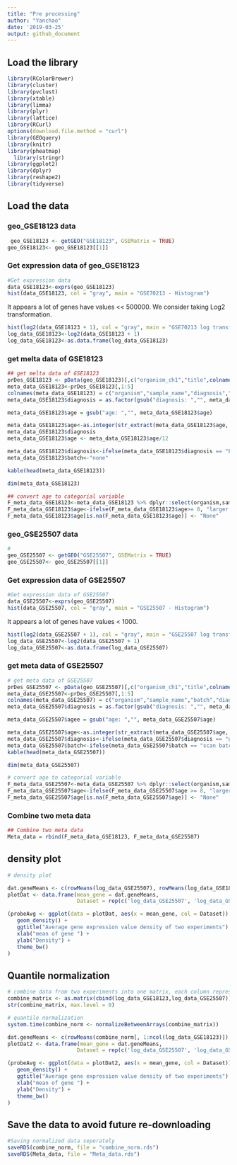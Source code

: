 ```yaml
---
title: "Pre processing"
author: "Yanchao"
date: '2019-03-25'
output: github_document
---
```

## Load the library
```r
library(RColorBrewer)
library(cluster)
library(pvclust)
library(xtable)
library(limma)
library(plyr)
library(lattice)
library(RCurl)
options(download.file.method = "curl")
library(GEOquery)
library(knitr)
library(pheatmap)
  library(stringr)
library(ggplot2)
library(dplyr)
library(reshape2)
library(tidyverse)
```

## Load the data

### geo_GSE18123 data
```r
 geo_GSE18123 <- getGEO("GSE18123", GSEMatrix = TRUE)
geo_GSE18123<- geo_GSE18123[[1]]
```

### Get expression data of geo_GSE18123
```r
#Get expression data  
data_GSE18123<-exprs(geo_GSE18123)
hist(data_GSE18123, col = "gray", main = "GSE70213 - Histogram")

```

It appears a lot of genes have values << 500000. 
We consider taking Log2 transformation.

```r
hist(log2(data_GSE18123 + 1), col = "gray", main = "GSE70213 log transformed - Histogram")
log_data_GSE18123<-log2(data_GSE18123 + 1)
log_data_GSE18123<-as.data.frame(log_data_GSE18123)
```

### get melta data of GSE18123
```r
## get melta data of GSE18123
prDes_GSE18123 <- pData(geo_GSE18123)[,c("organism_ch1","title",colnames(pData(geo_GSE18123))[grep("characteristics", colnames(pData(geo_GSE18123)))])]
meta_data_GSE18123<-prDes_GSE18123[,1:5]
colnames(meta_data_GSE18123) = c("organism","sample_name","diagnosis","gender","age")
meta_data_GSE18123$diagnosis = as.factor(gsub("diagnosis: ","", meta_data_GSE18123$diagnosis))

meta_data_GSE18123$age = gsub("age: ","", meta_data_GSE18123$age)

meta_data_GSE18123$age<-as.integer(str_extract(meta_data_GSE18123$age, "[0-9]{2,3}"))
meta_data_GSE18123$diagnosis
meta_data_GSE18123$age <- meta_data_GSE18123$age/12

meta_data_GSE18123$diagnosis<-ifelse(meta_data_GSE18123$diagnosis == "PDD-NOS", "AUTISM", ifelse(meta_data_GSE18123$diagnosis == "ASPERGER'S DISORDER", "AUTISM",  ifelse(meta_data_GSE18123$diagnosis == "CONTROL", "CONTROL", ifelse(meta_data_GSE18123$diagnosis == "AUTISM", "AUTISM", "error"))))
meta_data_GSE18123$batch<-"none"

kable(head(meta_data_GSE18123))

```

```r
dim(meta_data_GSE18123)
```


```r
## convert age to categorial variable
F_meta_data_GSE18123<-meta_data_GSE18123 %>% dplyr::select(organism,sample_name,diagnosis,age,batch)
F_meta_data_GSE18123$age<-ifelse(F_meta_data_GSE18123$age>= 8, "larger or equal to 8", ifelse(F_meta_data_GSE18123$age < 8,"Smaller than 8",  "error"))
F_meta_data_GSE18123$age[is.na(F_meta_data_GSE18123$age)] <- "None"
```

### geo_GSE25507 data
```r
# 
geo_GSE25507 <- getGEO("GSE25507", GSEMatrix = TRUE)
geo_GSE25507<- geo_GSE25507[[1]]
```

### Get expression data of GSE25507
```r
#Get expression data of GSE25507 
data_GSE25507<-exprs(geo_GSE25507)
hist(data_GSE25507, col = "gray", main = "GSE25507 - Histogram")
```

It appears a lot of genes have values < 1000. 
```r
hist(log2(data_GSE25507 + 1), col = "gray", main = "GSE25507 log transformed - Histogram")
log_data_GSE25507<-log2(data_GSE25507 + 1)
log_data_GSE25507<-as.data.frame(log_data_GSE25507)
```

### get meta data of GSE25507
```r
# get meta data of GSE25507
prDes_GSE25507 <- pData(geo_GSE25507)[,c("organism_ch1","title",colnames(pData(geo_GSE18123))[grep("characteristics", colnames(pData(geo_GSE25507)))])]
meta_data_GSE25507<-prDes_GSE25507[,1:5]
colnames(meta_data_GSE25507) = c("organism","sample_name","batch","diagnosis","age")
meta_data_GSE25507$diagnosis = as.factor(gsub("diagnosis: ","", meta_data_GSE25507$diagnosis))

meta_data_GSE25507$agee = gsub("age: ","", meta_data_GSE25507$age)

meta_data_GSE25507$age<-as.integer(str_extract(meta_data_GSE25507$age, "[0-9]{1}"))
meta_data_GSE25507$diagnosis<-ifelse(meta_data_GSE25507$diagnosis == "group: control", "CONTROL", ifelse(meta_data_GSE25507$diagnosis == "group: autism", "AUTISM", "error"))
meta_data_GSE25507$batch<-ifelse(meta_data_GSE25507$batch == "scan batch: Batch 1", "batch 1", ifelse(meta_data_GSE25507$batch == "scan batch: Batch 2", "batch 2", "error"))
kable(head(meta_data_GSE25507))
```

```r
dim(meta_data_GSE25507)

```

```r
# convert age to categorial variable
F_meta_data_GSE25507<-meta_data_GSE25507 %>% dplyr::select(organism,sample_name,diagnosis,age, batch)
F_meta_data_GSE25507$age<-ifelse(F_meta_data_GSE25507$age >= 8, "larger or equal to 8", ifelse(F_meta_data_GSE25507$age < 8,"Smaller than 8",  "error"))
F_meta_data_GSE25507$age[is.na(F_meta_data_GSE25507$age)] <- "None"
```

### Combine two meta data
```r
## Combine two meta data
Meta_data = rbind(F_meta_data_GSE18123, F_meta_data_GSE25507)
```

## density plot
```r
# density plot

dat.geneMeans <- c(rowMeans(log_data_GSE25507), rowMeans(log_data_GSE18123)) 
plotDat <- data.frame(mean_gene = dat.geneMeans,
                      Dataset = rep(c('log_data_GSE25507', 'log_data_GSE18123'), each = nrow(log_data_GSE25507)))

(probeAvg <- ggplot(data = plotDat, aes(x = mean_gene, col = Dataset)) +
   geom_density() + 
   ggtitle("Average gene expression value density of two experiments") + 
   xlab("mean of gene ") + 
   ylab("Density") + 
   theme_bw()
)


```

## Quantile normalization
```r
# combine data from two experiments into one matrix, each column represents gene expression values of one sample
combine_matrix <- as.matrix(cbind(log_data_GSE18123,log_data_GSE25507))
str(combine_matrix, max.level = 0)
```
```r
# quantile normalization
system.time(combine_norm <- normalizeBetweenArrays(combine_matrix))
```
```r
dat.geneMeans <- c(rowMeans(combine_norm[, 1:ncol(log_data_GSE18123)]), rowMeans(combine_norm[, ncol(log_data_GSE18123):ncol(combine_norm)])) 
plotDat2 <- data.frame(mean_gene = dat.geneMeans,
                      Dataset = rep(c('log_data_GSE25507', 'log_data_GSE18123'), each = nrow(log_data_GSE25507)))

(probeAvg <- ggplot(data = plotDat2, aes(x = mean_gene, col = Dataset)) +
   geom_density() + 
   ggtitle("Average gene expression value density of two experiments") + 
   xlab("mean of gene ") + 
   ylab("Density") + 
   theme_bw()
)

```

## Save the data to avoid future re-downloading
```r
#Saving normalized data seperately
saveRDS(combine_norm, file = "combine_norm.rds")
saveRDS(Meta_data, file = "Meta_data.rds")
```
